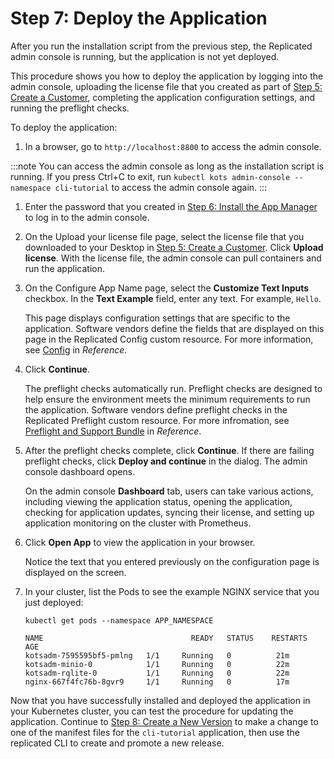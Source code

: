 # Step 7: Deploy the Application

After you run the installation script from the previous step, the Replicated admin console is running, but the application is not yet deployed.

This procedure shows you how to deploy the application by logging into the admin console, uploading the license file that you created as part of [Step 5: Create a Customer](tutorial-cli-create-customer), completing the application configuration settings, and running the preflight checks.

To deploy the application:

1. In a browser, go to `http://localhost:8800` to access the admin console.

  :::note
  You can access the admin console as long as the installation script is running. If you press Ctrl+C to exit, run `kubectl kots admin-console --namespace cli-tutorial` to access the admin console again.
  :::

1. Enter the password that you created in [Step 6: Install the App Manager](tutorial-cli-install-app-manager) to log in to the admin console.

1. On the Upload your license file page, select the license file that you downloaded to your Desktop in [Step 5: Create a Customer](tutorial-cli-create-customer). Click **Upload license**.
    With the license file, the admin console can pull containers and run the application.

1. On the Configure App Name page, select the **Customize Text Inputs** checkbox. In the **Text Example** field, enter any text. For example, `Hello`.

   This page displays configuration settings that are specific to the application. Software vendors define the fields that are displayed on this page in the Replicated Config custom resource. For more information, see [Config](/reference/custom-resource-config) in _Reference_.

1. Click **Continue**.

   The preflight checks automatically run. Preflight checks are designed to help ensure the environment meets the minimum requirements to run the application. Software vendors define preflight checks in the Replicated Preflight custom resource. For more infromation, see [Preflight and Support Bundle](/reference/custom-resource-preflight) in _Reference_.

1. After the preflight checks complete, click **Continue**. If there are failing preflight checks, click **Deploy and continue** in the dialog. The admin console dashboard opens.

   On the admin console **Dashboard** tab, users can take various actions, including viewing the application status, opening the application, checking for application updates, syncing their license, and setting up application monitoring on the cluster with Prometheus.

1. Click **Open App** to view the application in your browser.

   Notice the text that you entered previously on the configuration page is displayed on the screen.

1. In your cluster, list the Pods to see the example NGINX service that you just deployed:

    ```
    kubectl get pods --namespace APP_NAMESPACE
    ```

    ```
    NAME                                 READY   STATUS    RESTARTS   AGE
    kotsadm-7595595bf5-pmlng   1/1     Running   0          21m
    kotsadm-minio-0            1/1     Running   0          22m
    kotsadm-rqlite-0           1/1     Running   0          22m
    nginx-667f4fc76b-8gvr9     1/1     Running   0          17m
    ```

Now that you have successfully installed and deployed the application in your Kubernetes cluster, you can test the procedure for updating the application. Continue to [Step 8: Create a New Version](tutorial-cli-create-new-version) to make a change to one of the manifest files for the `cli-tutorial` application, then use the replicated CLI to create and promote a new release.
